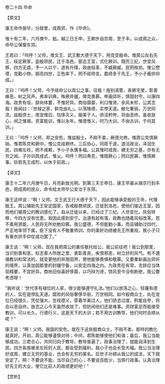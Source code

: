 

卷二十四 毕命

【原文】

康王命作册毕，分居里，成周郊，作《毕命》。

惟十有二年，六月庚午，朏。越三日壬申，王朝步自宗周，至于丰。以成周之众，命毕公保厘东郊。

王若曰：「呜呼！父师，惟文王、武王敷大德于天下，用克受殷命。惟周公左右先王，绥定厥家，毖殷顽民，迁于洛邑，密迩王室，式化厥训。既历三纪，世变风移，四方无虞，予一人以宁，道有升降，政由俗革，不臧厥臧，民罔攸劝。惟公懋德，克勤小物，弼亮四世，正色率下，罔不祗师言。嘉绩多于先王，予小子垂拱仰成。」

王曰：「呜呼！父师，今予祗命公以周公之事，往哉！旌别淑慝，表厥宅里，彰善瘅恶，树之风声。弗率训典，殊厥井疆，俾克畏慕。申画郊圻，慎固封守，以康四海。政贵有恒，辞尚体要，不惟好异。商俗靡靡，利口惟贤，余风未殄，公其念哉！我闻曰：『世禄之家，鲜克由礼』。以荡陵德，实悖天道。敝化奢丽，万世同流。兹殷庶士，席宠惟旧，怙侈灭义，服美于人。骄淫矜侉，将由恶终。虽收放心，闲之惟艰。资富能训，惟以永年。惟德惟义，时乃大训。不由古训，于何其训。」

王曰：「呜呼！父师，邦之安危，惟兹殷士。不刚不柔，厥德允修。惟周公克慎厥始，惟君陈克和厥中，惟公克成厥终。三后协心，同厎于道，道洽政治，泽润生民，四夷左衽，罔不咸赖，予小子永膺多福。公其惟时成周，建无穷之基，亦有无穷之闻。子孙训其成式，惟乂。呜呼！罔曰弗克，惟既厥心；罔曰民寡，惟慎厥事。钦若先王成烈，以休于前政。」

【译文】

康王十二年六月庚午日，月亮新放光明。到第三天壬申日，康王早晨从镐京行到丰邑，把成周的民众，命令给太师毕公安治于东郊。

康王这样说：“啊！父师。文王武王行大德于天下，因此能够承受殷的王命，代理殷王。周公辅助先王安定国家，告戒殷商顽民，迁徙到洛邑，使他们接近王室，因而他们被周公的教训感化了。自从迁徙以来，已经过了三纪。人世变化，风俗转移，今四方没有忧患，我因此感到安宁。治道有起有落，政教也随着风俗改革。若不善用贤能，人民将无所劝勉仰慕。我公盛德，不但能勤小事，而且辅助过四代，严正地率领下属，臣下没有人不敬重师训。你的美好功绩被先王所重视，我小子只有垂衣拱手仰仗成功罢了。”

康王说：“啊！父师。现在我把周公的重任敬托给公，我公前往吧！我公到那里，当识别善和恶，标志善人所居之里，表彰善良，疾恨邪恶，树立好的风气。有不遵循教训和常法的，就变更他的井居田界，使他能够畏惧和敬慕。又要重新画出郊圻的境界，认真加固那里的封疆守备，以安定四海之内。为政贵在有常，言辞应当体现精要，不宜好异。商地旧俗喜好侈靡，以巧辩为贤，馀风至今没有断绝，我公要考虑呀！

“我听说：‘世代享有禄位的人家，很少能够遵守礼法。’他们以放荡之心，轻蔑有德的人，实在是悖乱天道。腐败的风俗奢侈华丽，万世相同。如今殷商众士，处在宠位已经很久，凭仗强大，忽视德义，穿着华美过人。他们骄恣过度，矜能自夸，将会以恶自终。放恣之心今天虽然收敛了，但防闲他们还是难事。资财富足而能接受教训，可以长久。行德行义，这是天下的大训；若不用古训教导，他们何时会顺从呢？”

康王说：“啊！父师。我国的安危，就在于这些殷商众士。不刚不柔，那样的教化就真好。开初，周公能够谨慎对待；中间，君陈能够使他们和谐；最后，我公当能够成功。三君合心，共同归向于教导，教导普遍了，政事治理了，就能润泽到生民。四方各族被发左衽的人民，都会受到福利，我小子也会长受大福。我公当治理好成周，建立无穷的基业，也会有无穷的美名。后世子孙顺从我公的成法，天下就安定了。啊！不要说不能，当尽自己的心；不要说百姓少，当慎行政事。认真治理好先王的大业，使它比前人的政绩更好吧！”

【赏析】

